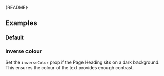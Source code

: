 
<Meta of={PageHeadingStories} />

<Markdown>{README}</Markdown>

## Examples

### Default

<Primary />

<Controls />

### Inverse colour

Set the `inverseColor` prop if the Page Heading sits on a dark background.
This ensures the colour of the text provides enough contrast.

<Canvas of={PageHeadingStories.InvertedColor} />
